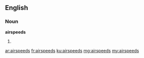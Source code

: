 ==English==

===Noun===
'''airspeeds'''
# {{plural of|airspeed}}

[[ar:airspeeds]]
[[fr:airspeeds]]
[[ku:airspeeds]]
[[mg:airspeeds]]
[[my:airspeeds]]